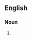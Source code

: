 {{also|proto-oncogenes}}

==English==

===Noun===
{{head|en|noun plural form}}

# {{plural of|protooncogene|lang=en}}